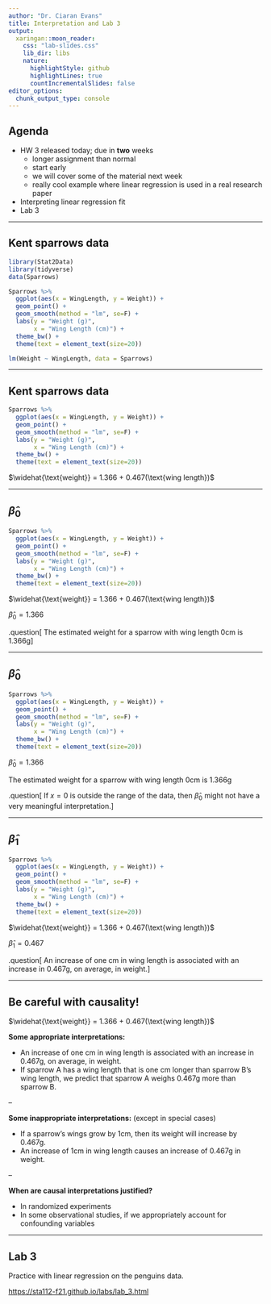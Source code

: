 ```yaml
---
author: "Dr. Ciaran Evans"
title: Interpretation and Lab 3
output:
  xaringan::moon_reader:
    css: "lab-slides.css"
    lib_dir: libs
    nature:
      highlightStyle: github
      highlightLines: true
      countIncrementalSlides: false
editor_options: 
  chunk_output_type: console
---
```


## Agenda

* HW 3 released today; due in **two** weeks
    * longer assignment than normal
    * start early
    * we will cover some of the material next week
    * really cool example where linear regression is used in a real research paper
* Interpreting linear regression fit
* Lab 3

---

## Kent sparrows data

```r
library(Stat2Data)
library(tidyverse)
data(Sparrows)

Sparrows %>%
  ggplot(aes(x = WingLength, y = Weight)) +
  geom_point() +
  geom_smooth(method = "lm", se=F) +
  labs(y = "Weight (g)", 
       x = "Wing Length (cm)") +
  theme_bw() +
  theme(text = element_text(size=20))
```

```r
lm(Weight ~ WingLength, data = Sparrows)
```

---

## Kent sparrows data

```r
Sparrows %>%
  ggplot(aes(x = WingLength, y = Weight)) +
  geom_point() +
  geom_smooth(method = "lm", se=F) +
  labs(y = "Weight (g)", 
       x = "Wing Length (cm)") +
  theme_bw() +
  theme(text = element_text(size=20))
```

$\widehat{\text{weight}} = 1.366 + 0.467(\text{wing length})$

---

## $\widehat{\beta}_0$

```r
Sparrows %>%
  ggplot(aes(x = WingLength, y = Weight)) +
  geom_point() +
  geom_smooth(method = "lm", se=F) +
  labs(y = "Weight (g)", 
       x = "Wing Length (cm)") +
  theme_bw() +
  theme(text = element_text(size=20))
```

$\widehat{\text{weight}} = 1.366 + 0.467(\text{wing length})$

$\widehat{\beta}_0 = 1.366$

.question[
The estimated weight for a sparrow with wing length 0cm is 1.366g
]

---

## $\widehat{\beta}_0$

```r
Sparrows %>%
  ggplot(aes(x = WingLength, y = Weight)) +
  geom_point() +
  geom_smooth(method = "lm", se=F) +
  labs(y = "Weight (g)", 
       x = "Wing Length (cm)") +
  theme_bw() +
  theme(text = element_text(size=20))
```

$\widehat{\beta}_0 = 1.366$

The estimated weight for a sparrow with wing length 0cm is 1.366g

.question[
If $x = 0$ is outside the range of the data, then $\widehat{\beta}_0$ might not have a very meaningful interpretation.
]

---

## $\widehat{\beta}_1$

```r
Sparrows %>%
  ggplot(aes(x = WingLength, y = Weight)) +
  geom_point() +
  geom_smooth(method = "lm", se=F) +
  labs(y = "Weight (g)", 
       x = "Wing Length (cm)") +
  theme_bw() +
  theme(text = element_text(size=20))
```

$\widehat{\text{weight}} = 1.366 + 0.467(\text{wing length})$

$\widehat{\beta}_1 = 0.467$

.question[
An increase of one cm in wing length is associated with an increase in 0.467g, on average, in weight.
]

---

## Be careful with causality!

$\widehat{\text{weight}} = 1.366 + 0.467(\text{wing length})$

**Some appropriate interpretations:**

* An increase of one cm in wing length is associated with an increase in 0.467g, on average, in weight.
* If sparrow A has a wing length that is one cm longer than sparrow B's wing length, we predict that sparrow A weighs 0.467g more than sparrow B.

--

**Some inappropriate interpretations:** (except in special cases)

* If a sparrow's wings grow by 1cm, then its weight will increase by 0.467g.
* An increase of 1cm in wing length causes an increase of 0.467g in weight.

--

**When are causal interpretations justified?**

* In randomized experiments
* In some observational studies, if we appropriately account for confounding variables

---

## Lab 3

Practice with linear regression on the penguins data.

[https://sta112-f21.github.io/labs/lab_3.html](https://sta112-f21.github.io/labs/lab_3.html)